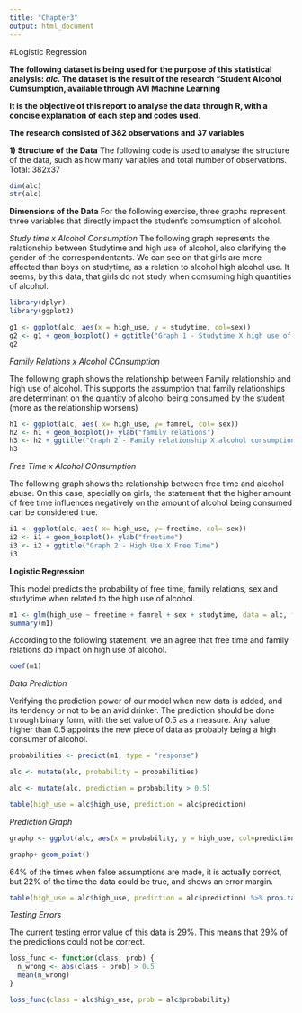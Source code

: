 ```yaml
---
title: "Chapter3"
output: html_document
---
```


#Logistic Regression


**The following dataset is being used for the purpose of this statistical analysis: *alc*. The dataset is the result of the research "Student Alcohol Cumsumption, available through AVI Machine Learning**

**It is the objective of this report to analyse the data through R, with a concise explanation of each step and codes used.**

**The research consisted of 382 observations and 37 variables **

**1) Structure of the Data**
The following code is used to analyse the structure of the data, such as how many variables and total number of observations. Total: 382x37

```r
dim(alc)
str(alc)
```

**Dimensions of the Data**
For the following exercise, three graphs represent three variables that directly impact the student's comsumption of alcohol.

*Study time x Alcohol Consumption*
The following graph represents the relationship between Studytime and high use of alcohol, also clarifying the gender of the correspondentants. We can see on that girls are more affected than boys on studytime, as a relation to alcohol high alcohol use. It seems, by this data, that girls do not study when comsuming high quantities of alcohol.

```r
library(dplyr)
library(ggplot2)

g1 <- ggplot(alc, aes(x = high_use, y = studytime, col=sex))
g2 <- g1 + geom_boxplot() + ggtitle("Graph 1 - Studytime X high use of alcohol")
g2
```

*Family Relations x Alcohol COnsumption*

The following graph shows the relationship between Family relationship and high use of alcohol. This supports the assumption that family relationships are determinant on the quantity of alcohol being consumed by the student (more as the relationship worsens)


```r
h1 <- ggplot(alc, aes( x= high_use, y= famrel, col= sex))
h2 <- h1 + geom_boxplot()+ ylab("family relations")
h3 <- h2 + ggtitle("Graph 2 - Family relationship X alcohol consumption")
h3

```


*Free Time x Alcohol COnsumption*

The following graph shows the relationship between free time and alcohol abuse. On this case, specially on girls, the statement that the higher amount of free time influences negatively on the amount of alcohol being consumed can be considered true.

```r
i1 <- ggplot(alc, aes( x= high_use, y= freetime, col= sex))
i2 <- i1 + geom_boxplot()+ ylab("freetime")
i3 <- i2 + ggtitle("Graph 2 - High Use X Free Time")
i3

```

**Logistic Regression**

This model predicts the probability of free time, family relations, sex and studytime when related to the high use of alcohol.


```r
m1 <- glm(high_use ~ freetime + famrel + sex + studytime, data = alc, family = "binomial")
summary(m1)
```

According to the following statement, we an agree that free time and family relations do impact on high use of alcohol.

```r
coef(m1)
```

*Data Prediction*

Verifying the prediction power of our model when new data is added, and its tendency or not to be an avid drinker. The prediction should be done through binary form, with the set value of 0.5 as a measure. Any value higher than 0.5 appoints the new piece of data as probably being a high consumer of alcohol. 

```r
probabilities <- predict(m1, type = "response")

alc <- mutate(alc, probability = probabilities)

alc <- mutate(alc, prediction = probability > 0.5)

table(high_use = alc$high_use, prediction = alc$prediction)
```
*Prediction Graph*

```r
graphp <- ggplot(alc, aes(x = probability, y = high_use, col=prediction))

graphp+ geom_point()
```


64% of the times when false assumptions are made, it is actually correct, but 22% of the time the data could be true, and shows an error margin.

```r
table(high_use = alc$high_use, prediction = alc$prediction) %>% prop.table()%>%addmargins()
```

*Testing Errors*

The current testing error value of this data is 29%. This means that 29% of the predictions could not be correct.

```r
loss_func <- function(class, prob) {
  n_wrong <- abs(class - prob) > 0.5
  mean(n_wrong)
}

loss_func(class = alc$high_use, prob = alc$probability)
```

